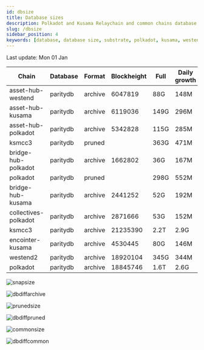 ```yaml
---
id: dbsize
title: Database sizes
description: Polkadot and Kusama Relaychain and common chains database sizes
slug: /dbsize
sidebar_position: 4
keywords: [database, database size, substrate, polkadot, kusama, westend]
---
```



Last update: Mon 01 Jan

| Chain    | Database   | Format | Blockheight | Full         | Daily growth |
| ------------------------| ----------- | -------- | ------- | ---------- | ----- | 
| asset-hub-westend | paritydb | archive | 6047819 | 88G | 148M |
| asset-hub-kusama | paritydb | archive | 6119036 | 149G | 296M |
| asset-hub-polkadot | paritydb | archive | 5342828 | 115G | 285M |
| ksmcc3 | paritydb | pruned |  | 363G | 471M |
| bridge-hub-polkadot | paritydb | archive | 1662802 | 36G | 167M |
| polkadot | paritydb | pruned |  | 298G | 552M |
| bridge-hub-kusama | paritydb | archive | 2441252 | 52G | 192M |
| collectives-polkadot | paritydb | archive | 2871666 | 53G | 152M |
| ksmcc3 | paritydb | archive | 21235390 | 2.2T | 2.9G |
| encointer-kusama | paritydb | archive | 4530445 | 80G | 146M |
| westend2 | paritydb | archive | 18920104 | 345G | 344M |
| polkadot | paritydb | archive | 18845746 | 1.6T | 2.6G |

![snapsize](/img/archivesize.png)

![dbdiffarchive](/img/dbdiffrelay.png)

![prunedsize](/img/prunedsize.png)

![dbdiffpruned](/img/dbdiffpruned.png)

![commonsize](/img/commonsize.png)

![dbdiffcommon](/img/dbdiffcommon.png)
